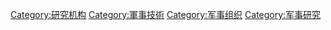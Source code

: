 [[Category:研究机构|Category:研究机构]]
[[Category:軍事技術|Category:軍事技術]]
[[Category:军事组织|Category:军事组织]]
[[Category:军事研究|Category:军事研究]]